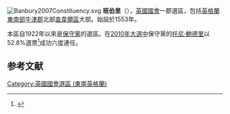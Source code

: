 [[File:Banbury2007Constituency.svg|right]]
'''班伯里'''（{{lang-en|Banbury}}），[[英國|英國]][[英國國會|國會]]一郡選區，包括[[英格蘭|英格蘭]][[東南英格蘭|東南部]][[牛津郡|牛津郡]]北部[[查韋爾區|查韋爾區]]大部。始設於1553年。

本區自1922年以來是[[保守黨_(英國)|保守黨]]的選區。在[[2010年英國大選|2010年大選中]]保守黨的[[托尼·鮑德里|托尼·鮑德里]]以52.8%選票<ref name="">{{cite news
|publisher=[[英國廣播公司|英國廣播公司]]
|date=2010年5月7日
|title=Election 2010/Constituency/Banbury
|url=http://news.bbc.co.uk/1/shared/election2010/results/constituency/a10.stm
|accessdate=2010年10月15日
|archive-date=2017年8月23日
|archive-url=https://web.archive.org/web/20170823094831/http://news.bbc.co.uk/1/shared/election2010/results/constituency/a10.stm
|dead-url=no
}}</ref>成功六度連任。

==参考文献==
<div class="references-small">
<references></references>
</div>
{{英國國會選區 (東南英格蘭)}}
{{DEFAULTSORT:Banbury}}
[[Category:英國國會選區_(東南英格蘭)|Category:英國國會選區 (東南英格蘭)]]